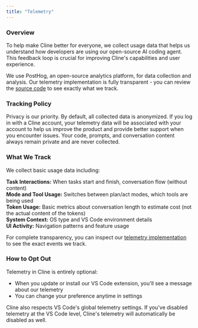```yaml
---
title: "Telemetry"
---
```


### Overview

To help make Cline better for everyone, we collect usage data that helps us understand how developers are using our open-source AI coding agent. This feedback loop is crucial for improving Cline's capabilities and user experience.

We use PostHog, an open-source analytics platform, for data collection and analysis. Our telemetry implementation is fully transparent - you can review the [source code](https://github.com/cline/cline/blob/main/src/services/posthog/PostHogClientProvider.ts) to see exactly what we track.

### Tracking Policy

Privacy is our priority. By default, all collected data is anonymized. If you log in with a Cline account, your telemetry data will be associated with your account to help us improve the product and provide better support when you encounter issues. Your code, prompts, and conversation content always remain private and are never collected.

### What We Track

We collect basic usage data including:

**Task Interactions:** When tasks start and finish, conversation flow (without content)\
**Mode and Tool Usage:** Switches between plan/act modes, which tools are being used\
**Token Usage:** Basic metrics about conversation length to estimate cost (not the actual content of the tokens)\
**System Context:** OS type and VS Code environment details\
**UI Activity:** Navigation patterns and feature usage

For complete transparency, you can inspect our [telemetry implementation](https://github.com/cline/cline/blob/main/src/services/posthog/PostHogClientProvider.ts) to see the exact events we track.

### How to Opt Out

Telemetry in Cline is entirely optional:

-   When you update or install our VS Code extension, you'll see a message about our telemetry
-   You can change your preference anytime in settings

Cline also respects VS Code's global telemetry settings. If you've disabled telemetry at the VS Code level, Cline's telemetry will automatically be disabled as well.
